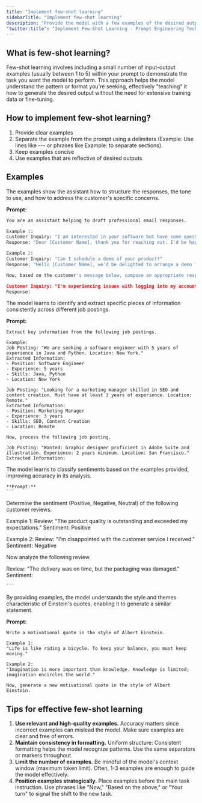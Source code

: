 ```yaml
---
title: "Implement few-shot learning"
sidebarTitle: "Implement few-shot learning"
description: "Provide the model with a few examples of the desired output to guide it to produce responses that closely align with your expectations."
"twitter:title": "Implement Few-Shot Learning - Prompt Engineering Techniques"
---
```



## What is few-shot learning? 

Few-shot learning involves including a small number of input-output examples (usually between 1 to 5) within your prompt to demonstrate the task you want the model to perform. This approach helps the model understand the pattern or format you're seeking, effectively "teaching" it how to generate the desired output without the need for extensive training data or fine-tuning.

## How to implement few-shot learning? 
1. Provide clear examples 
2. Separate the example from the prompt using a delimiters (Example: Use lines like --- or phrases like Example: to separate sections). 
3. Keep examples concise
4. Use examples that are reflective of desired outputs


## Examples

<AccordionGroup>
  <Accordion title="Example 1: Email Response Generation.">
  The examples show the assistant how to structure the responses, the tone to use, and how to address the customer's specific concerns.

  **Prompt:** 
```python
You are an assistant helping to draft professional email responses.

Example 1:
Customer Inquiry: "I am interested in your software but have some questions about pricing."
Response: "Dear [Customer Name], thank you for reaching out. I'd be happy to provide more details about our pricing plans..."

Example 2:
Customer Inquiry: "Can I schedule a demo of your product?"
Response: "Hello [Customer Name], we'd be delighted to arrange a demo for you. Please let us know your availability..."

Now, based on the customer's message below, compose an appropriate response.

Customer Inquiry: "I'm experiencing issues with logging into my account. Can you assist?"
Response:

```

  </Accordion>
  
  <Accordion title="Example 2: Data Extraction.">
  The model learns to identify and extract specific pieces of information consistently across different job postings.


  **Prompt:** 
  ```
Extract key information from the following job postings.

Example:
Job Posting: "We are seeking a software engineer with 5 years of experience in Java and Python. Location: New York."
Extracted Information: 
- Position: Software Engineer
- Experience: 5 years
- Skills: Java, Python
- Location: New York

Job Posting: "Looking for a marketing manager skilled in SEO and content creation. Must have at least 3 years of experience. Location: Remote."
Extracted Information:
- Position: Marketing Manager
- Experience: 3 years
- Skills: SEO, Content Creation
- Location: Remote

Now, process the following job posting.

Job Posting: "Wanted: Graphic designer proficient in Adobe Suite and illustration. Experience: 2 years minimum. Location: San Francisco."
Extracted Information:

  ```
  </Accordion>

  <Accordion title="Example 3: Sentiment Analysis.">
The model learns to classify sentiments based on the examples provided, improving accuracy in its analysis.


    **Prompt:** 
    ```
Determine the sentiment (Positive, Negative, Neutral) of the following customer reviews.

Example 1:
Review: "The product quality is outstanding and exceeded my expectations."
Sentiment: Positive

Example 2:
Review: "I'm disappointed with the customer service I received."
Sentiment: Negative

Now analyze the following review.

Review: "The delivery was on time, but the packaging was damaged."
Sentiment:

    ```
  </Accordion>

  <Accordion title="Example 4: Style imitation in writing.">
  By providing examples, the model understands the style and themes characteristic of Einstein's quotes, enabling it to generate a similar statement.

  **Prompt:**

  ```
Write a motivational quote in the style of Albert Einstein.

Example 1:
"Life is like riding a bicycle. To keep your balance, you must keep moving."

Example 2:
"Imagination is more important than knowledge. Knowledge is limited; imagination encircles the world."

Now, generate a new motivational quote in the style of Albert Einstein.

  ```
  </Accordion>
</AccordionGroup>

## Tips for effective few-shot learning
1. **Use relevant and high-quality examples.** Accuracy matters since incorrect examples can mislead the model. Make sure examples are clear and free of errors.
2. **Maintain consistency in formatting.** Uniform structure: Consistent formatting helps the model recognize patterns. Use the same separators or markers throughout.
3. **Limit the number of examples.** Be mindful of the model's context window (maximum token limit). Often, 1-3 examples are enough to guide the model effectively.
4. **Position examples strategically.** Place examples before the main task instruction. Use phrases like "Now," "Based on the above," or "Your turn" to signal the shift to the new task.

<QuestionsSection />

